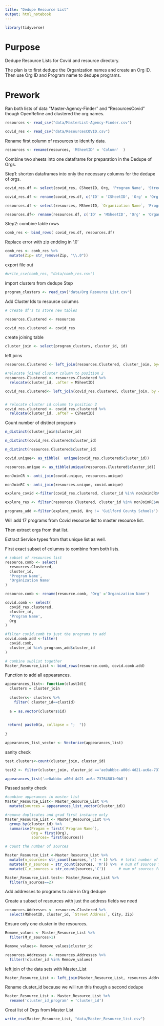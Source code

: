 ```yaml
---
title: "Dedupe Resource List"
output: html_notebook
---
```


```r
library(tidyverse)
```


# Purpose 
Dedupe Resource Lists for Covid and resource directory.

The plan is to first dedupe the Organization names and create an Org ID. Then use Org ID and Program name to dedupe programs.



# Prework

Ran both lists of data "Master-Agency-Finder" and "ResourcesCovid" though OpenRefine and clustered the org names. 



```r
resources <- read_csv("data/MasterList-Agency-Finder.csv")

covid_res <- read_csv("data/ResourcesCOVID.csv")
```



Rename first column of resources to identify data.

```r
resources <- rename(resources, 'MSheetID' = 'Column'  )
```


Combine two sheets into one dataframe for preparation in the Dedupe of Orgs.

Step1: shorten dataframes into only the necessary columns for the dedupe of orgs.


```r
covid_res.df <- select(covid_res, CSheetID, Org, 'Program Name', 'Street Address', City, Zip )

covid_res.df <- rename(covid_res.df, c('ID' = 'CSheetID', 'Org' = 'Org', 'Program' = 'Program Name','Street' ='Street Address'))
```




```r
resources.df <- select(resources, MSheetID, `Organization Name`, 'Program Name', 'Street Address', City, Zip)

resources.df<- rename(resources.df, c('ID' = 'MSheetID', 'Org' = 'Organization Name', 'Program' = 'Program Name', 'Street' = 'Street Address' ))
```


Step2: combine table rows

```r
comb_res <- bind_rows( covid_res.df, resources.df)
```

Replace error with zip endding in '.0'

```r
comb_res <- comb_res %>% 
  mutate(Zip= str_remove(Zip, "\\.0"))
```




export file out
```r
#write_csv(comb_res, "data/comb_res.csv")
```



import clusters from dedupe Step

```r
program_clusters <- read_csv("data/Org Resource List.csv")
```



Add Cluster Ids to resource columns
```r
# create df's to store new tables

resources.Clustered <- resources

covid_res.clustered <- covid_res

```



create joining table
```r
cluster_join <- select(program_clusters, cluster_id, id)
```


left joins
```r
resources.Clustered <- left_join(resources.Clustered, cluster_join, by= c('MSheetID'= 'id'))

#relocate joined cluster column to position 2
resources.Clustered <- resources.Clustered %>% 
  relocate(cluster_id, .after = MSheetID)
```

```r
covid_res.clustered<- left_join(covid_res.clustered, cluster_join, by = c("CSheetID"='id'))


# relocate cluster id column to position 2
covid_res.clustered <- covid_res.clustered %>% 
  relocate(cluster_id, .after = CSheetID)

```



Count number of distinct programs
```r
n_distinct(cluster_join$cluster_id)

```

```r
n_distinct(covid_res.clustered$cluster_id)

n_distinct(resources.Clustered$cluster_id)
```

```r
covid.unique<- as_tibble(  unique(covid_res.clustered$cluster_id))

resources.unique <- as_tibble(unique(resources.Clustered$cluster_id))
```


```r
nonJoinCR <- anti_join(covid.unique, resources.unique)

nonJoinRC <- anti_join(resources.unique, covid.unique)
```


```r
explore_covid <-filter(covid_res.clustered, cluster_id %in% nonJoinCR$value)
```

```r
explore_res <- filter(resources.Clustered, cluster_id %in% nonJoinRC$value)
```


```r
programs_add <-filter(explore_covid, Org != 'Guilford County Schools')
```


Will add 17 programs from Covid resource list to master resource list.


Then extract orgs from that list.


Extract Service types from that unique list as well.


First exact subset of columns to combine from both lists. 

```r
# subset of resources list
resource.comb <- select(
  resources.Clustered,
  cluster_id,
  'Program Name',
  'Organization Name'
)

resource.comb <- rename(resource.comb, 'Org' ='Organization Name')

```



```r
covid.comb <- select(
  covid_res.clustered,
  cluster_id,
  'Program Name',
  Org
)
```


```r
#filter covid.comb to just the programs to add
covid.comb.add <-filter(
  covid.comb,
  cluster_id %in% programs_add$cluster_id
)

```






```r
# combine sublist together
Master_Resource_List <- bind_rows(resource.comb, covid.comb.add)
```


Function to add all appearances.
```r
appearances_list<- function(clustId){
  clusters = cluster_join
  
  clusters<- clusters %>% 
    filter( cluster_id==clustId)
  
  a = as.vector(clusters$id)
  
  
 return( paste0(a, collapse = ";  "))
  
}

appearances_list_vector <- Vectorize(appearances_list)
```


sanity check
```r
test.clusters<-count(cluster_join, cluster_id)

test2 <- filter(cluster_join, cluster_id =='ae0abbbc-a00d-4d21-ac6a-73764881e9b8')

```



```r
appearances_list('ae0abbbc-a00d-4d21-ac6a-73764881e9b8')
```
Passed sanity check



```r
#combine apperances in master list
Master_Resource_List<- Master_Resource_List %>% 
  mutate(sources = appearances_list_vector(cluster_id))

```



```r
#remove duplicates and grad first instance only
Master_Resource_List <- Master_Resource_List %>% 
  group_by(cluster_id) %>% 
  summarise(Progam = first(`Program Name`),
            Org = first(Org),
            sources= first(sources))
```



```r
# count the number of sources

Master_Resource_List <-Master_Resource_List %>% 
  mutate(n_sources= str_count(sources,';') + 1) %>%  # total number of sources
  mutate(M_n_sources = str_count(sources, 'M')) %>%  # num of sources from resources
  mutate(C_n_sources = str_count(sources,'C'))      # num of sources from covid list   

```



```r
Master_Resource_List.test<- Master_Resource_List %>% 
  filter(n_sources==2)
```


Add addresses to programs to aide in Org dedupe

Create a subset of resources with just the address fields we need

```r

resources.Addresses <- resources.Clustered %>% 
  select(MSheetID, cluster_id, `Street Address`, City, Zip)
```

Ensure only one cluster in the resources.
```r
Remove_values <- Master_Resource_List %>% 
  filter(M_n_sources>1)

Remove_values<- Remove_values$cluster_id
```

```r
resources.Addresses <- resources.Addresses %>% 
  filter(!cluster_id %in% Remove_values)
```




left join of the data sets with Master_List


```r
Master_Resource_List <- left_join(Master_Resource_List, resources.Addresses, by= "cluster_id")
```





Rename cluster_id because we will run this though a second dedupe

```r
Master_Resource_List <- Master_Resource_List %>% 
  rename('cluster_id_program' = 'cluster_id')
```














Creat list of Orgs from Master List

```r
write_csv(Master_Resource_List, "data/Master_Resource_list.csv")
```






















